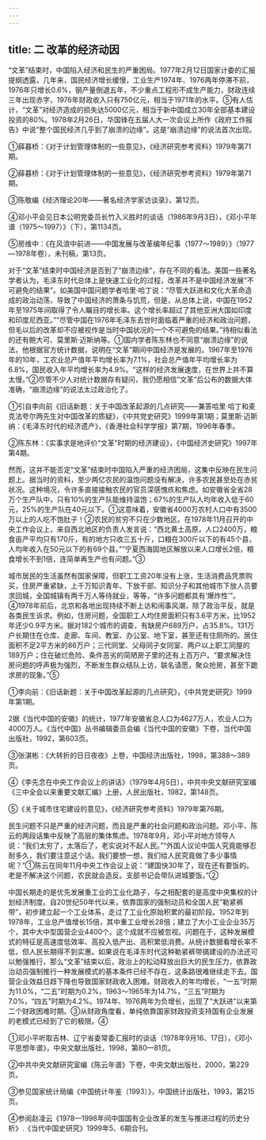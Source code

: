 ```yaml
---
---
---
```

title: 二 改革的经济动因
---



“文革”结束时，中国陷入经济和民生的严重困局。1977年2月12日国家计委的汇报提纲透露，几年来，国民经济增长缓慢，工业生产1974年、1976两年停滞不前，1976年只增长0.6%，钢产量倒退五年，不少重点工程形不成生产能力，财政连续三年出现赤字，1976年财政收入只有750亿元，相当于1971年的水平。⑤有人估计，“文革”对经济造成的损失达5000亿元，相当于新中国成立30年全部基本建设投资的80%。1978年2月26日，华国锋在五届人大一次会议上所作《政府工作报告》中说“整个国民经济几乎到了崩溃的边缘”。这是“崩溃边缘”的说法首次出现。

①薛暮桥：《对于计划管理体制的一些意见》，《经济研究参考资料》1979年第71期。

②薛暮桥：《对于计划管理体制的一些意见》，《经济研究参考资料》1979年第71期。

③陈敬编《经济理论20年——著名经济学家访谈录》，第12页。

④邓小平会见日本公明党委员长竹入义胜时的谈话（1986年9月3日），《邓小平年谱（1975～1997）》（下），第1134页。

⑤房维中：《在风浪中前进——中国发展与改革编年纪事（1977～1989）》（1977—1978年卷），未刊稿，第13页。

对于“文革”结束时中国经济是否到了“崩溃边缘”，存在不同的看法。美国一些著名学者认为，毛泽东时代总体上是快速工业化的过程，改革并不是中国经济发展“不可避免的结果”。如美国中国问题学者哈里·哈丁说：“尽管大跃进和文化大革命造成的政治动荡，导致了中国经济的萧条与饥荒，但是，从总体上说，中国在1952年至1975年间取得了令人瞩目的增长率。这个增长率超过了其他亚洲大国如印度和印度尼西亚。”“尽管中国在1976年毛泽东去世时面临着严重的经济和政治问题，但毛以后的改革却不应被视作是当时中国状况的一个不可避免的结果。”持相似看法的还有鲍大可、莫里斯·迈斯纳等。①国内学者陈东林也不同意“崩溃边缘”的说法，他根据官方统计数据，说明在“文革”期间中国经济是发展的。1967年至1976年的10年，工农业总产值年平均增长率为7.1%，社会总产值年平均增长率为6.8%，国民收入年平均增长率为4.9%。“这样的经济发展速度，在世界上并不算太慢。”②尽管不少人对统计数据存有疑问，我仍愿相信“文革”后公布的数据大体准确，“崩溃边缘”的说法太过政治化了。

①引自李向前《旧话新题：关于中国改革起源的几点研究——兼答哈里·哈丁和麦克法夸尔两先生对中国改革的质疑》，《中共党史研究》1999年第1期；莫里斯·迈斯纳：《毛泽东时代的经济遗产》，《香港社会科学学报》第7期，1996年春季。

②陈东林：《实事求是地评价“文革”时期的经济建设》，《中国经济史研究》1997年第4期。

然而，这并不能否定“文革”结束时中国陷入严重的经济困局，这集中反映在民生问题上。据当时的资料，至少两亿农民的温饱问题没有解决，许多农民甚至处在赤贫状况。这种境况，令许多直接接触农民的官员深感愧疚和焦虑。如安徽省全省28万个生产队中，只有10%的生产队能维持温饱；67%的生产队人均年收入低于60元，25%的生产队在40元以下。①这意味着，安徽省4000万农村人口中有3500万以上的人吃不饱肚子！②农民的贫穷不只在少数地区。在1978年11月召开的中央工作会议上，来自西北地区的负责人发言说：“西北黄土高原，人口2400万，粮食亩产平均只有170斤，有的地方只收三五十斤，口粮在300斤以下的有45个县，人均年收入在50元以下的有69个县。”“宁夏西海固地区解放以来人口增长2倍，粮食增长不到1倍，连简单再生产也有问题。”③

城市居民的生活虽然有国家保障，但职工工资20年没有上涨，生活消费品凭票购买，住房严重紧缺，上千万知识青年、下放干部、知识分子和其他城市下放人员要求回城，全国城镇有两千万人等待就业，等等，“许多问题都具有‘爆炸性’”。④1978年前后，北京和各地出现持续不断上访和闹事风潮，除了政治平反，就是各类民生诉求。例如，住房问题，全国职工人均住房面积只有3.6平方米，比1952年还少0.9平方米。据对182个城市的调查，有缺房户689万户，占35.8%。131万户长期住在仓库、走廊、车间、教室、办公室、地下室，甚至还有住厕所的。居住面积不足2平方米的86万户；三代同堂、父母同子女同室、两户以上职工同屋的189万户；住在破烂危险、条件恶劣的简陋房子里的还有上百万户。“要求解决住房问题的呼声极为强烈，不断发生群众结队上访，联名请愿，聚众抢房，甚至下跪求房的现象。”⑤

①李向前：《旧话新题：关于中国改革起源的几点研究》，《中共党史研究》1999年第1期。

2据《当代中国的安徽》的统计，1977年安徽省总人口为4627万人，农业人口为4000万人。《当代中国》丛书编辑委员会编《当代中国的安徽》下卷，当代中国出版社，1992，第603页。

③张湛彬：《大转折的日日夜夜》上卷，中国经济出版社，1998，第388～389页。

④《李先念在中央工作会议上的讲话》（1979年4月5日），中共中央文献研究室编《三中全会以来重要文献汇编》上册，人民出版社，1982，第148页。

⑤《关于城市住宅建设的意见》，《经济研究参考资料》1979年第76期。

民生问题不只是严重的经济问题，而且是严重的社会问题和政治问题。邓小平、陈云的两段话集中反映了高层的集体焦虑。1978年9月，邓小平对地方领导人说：“我们太穷了，太落后了，老实说对不起人民。”“外国人议论中国人究竟能够忍耐多久，我们要注意这个话。我们要想一想，我们给人民究竟做了多少事情呢？”①陈云在同年11月中央工作会议上说：“建国快30年了，现在还有要饭的。老是不解决这个问题，农民就会造反。支部书记会带队进城要饭。”②

中国长期走的是优先发展重工业的工业化路子，与之相配套的是高度中央集权的计划经济制度。自20世纪50年代以来，依靠国家的强制动员和全国人民“勒紧裤带”，初步建立起一个工业体系，走过了工业化原始积累的最初阶段。1952年到1978年，工业总产值增长15倍，其中重工业增长28倍；建立了大小工业企业35万个，其中大中型国营企业4400个。这个成就不应被忽视。问题在于，这种发展模式的特征是高速度低效率、高投入低产出、高积累低消费。从统计数据看增长率不低，但人民长期得不到实惠。如果说在毛泽东时代这种勒紧裤带搞建设的办法还可以勉强推行，那么“文革”结束以后，政治上的松动释放出巨大的民生压力，依靠政治动员强制推行一种发展模式的基本条件已经不存在，这条路很难继续走下去。国营企业效益日趋下降也导致国家财政收入困难。财政收入的年均增长，“一五”时期为11.0%，“二五”时期为0.2%，1963～1965年为14.7%，“三五”时期为7.0%，“四五”时期为4.2%。1974年、1976两年为负增长，出现了“大跃进”以来第二个财政困难时期。③从财政角度看，单纯依靠国家财政投资支持国有企业发展的老模式已经到了它的极限。④

①邓小平听取吉林、辽宁省委常委汇报时的谈话（1978年9月16、17日），《邓小平思想年谱》，中央文献出版社，1998，第80—81页。

②中共中央文献研究室编《陈云年谱》下卷，中央文献出版社，2000，第229页。

③参见国家统计局编《中国统计年鉴（1993）》，中国统计出版社，1993，第215页。

④参阅赵凌云《1978—1998年间中国国有企业改革的发生与推进过程的历史分析》.《当代中国史研究》1999年5、6期合刊。